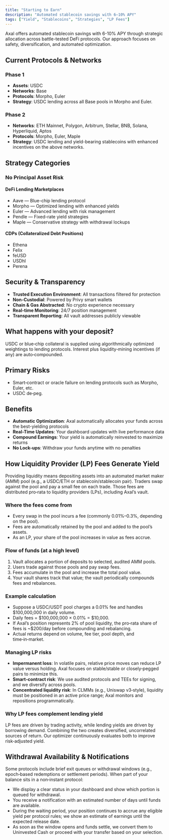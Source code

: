 ```yaml
---
title: "Starting to Earn"
description: "Automated stablecoin savings with 6–10% APY"
tags: ["Yield", "Stablecoins", "Strategies", "LP Fees"]
---
```


Axal offers automated stablecoin savings with 6-10% APY through strategic allocation across battle-tested DeFi protocols. Our approach focuses on safety, diversification, and automated optimization.

## Current Protocols & Networks

### Phase 1
- **Assets**: USDC
- **Networks**: Base
- **Protocols**: Morpho, Euler
- **Strategy**: USDC lending across all Base pools in Morpho and Euler.

### Phase 2
- **Networks**: ETH Mainnet, Polygon, Arbitrum, Stellar, BNB, Solana, Hyperliquid, Aptos
- **Protocols**: Morpho, Euler, Maple
- **Strategy**: USDC lending and yield-bearing stablecoins with enhanced incentives on the above networks.

## Strategy Categories

### No Principal Asset Risk

#### DeFi Lending Marketplaces
- Aave — Blue-chip lending protocol
- Morpho — Optimized lending with enhanced yields
- Euler — Advanced lending with risk management
- Pendle — Fixed-rate yield strategies
- Maple — Conservative strategy with withdrawal lockups

#### CDPs (Collateralized Debt Positions)
- Ethena
- Felix
- feUSD
- USDhl
- Perena

## Security & Transparency
- **Trusted Execution Environment**: All transactions filtered for protection
- **Non-Custodial**: Powered by Privy smart wallets
- **Chain & Gas Abstracted**: No crypto experience necessary
- **Real-time Monitoring**: 24/7 position management
- **Transparent Reporting**: All vault addresses publicly viewable

## What happens with your deposit?
USDC or blue‑chip collateral is supplied using algorithmically optimized weightings to lending protocols. Interest plus liquidity‑mining incentives (if any) are auto‑compounded.

## Primary Risks
- Smart‑contract or oracle failure on lending protocols such as Morpho, Euler, etc.
- USDC de‑peg.

## Benefits
- **Automatic Optimization**: Axal automatically allocates your funds across the best-yielding protocols
- **Real-Time Updates**: Your dashboard updates with live performance data
- **Compound Earnings**: Your yield is automatically reinvested to maximize returns
- **No Lock-ups**: Withdraw your funds anytime with no penalties

## How Liquidity Provider (LP) Fees Generate Yield
Providing liquidity means depositing assets into an automated market maker (AMM) pool (e.g., a USDC/ETH or stablecoin/stablecoin pair). Traders swap against the pool and pay a small fee on each trade. Those fees are distributed pro‑rata to liquidity providers (LPs), including Axal’s vault.

### Where the fees come from
- Every swap in the pool incurs a fee (commonly 0.01%–0.3%, depending on the pool).
- Fees are automatically retained by the pool and added to the pool’s assets.
- As an LP, your share of the pool increases in value as fees accrue.

### Flow of funds (at a high level)
1. Vault allocates a portion of deposits to selected, audited AMM pools.
2. Users trade against those pools and pay swap fees.
3. Fees accumulate in the pool and increase the total pool value.
4. Your vault shares track that value; the vault periodically compounds fees and rebalances.

### Example calculation
- Suppose a USDC/USDT pool charges a 0.01% fee and handles $100,000,000 in daily volume.
- Daily fees = $100,000,000 × 0.01% = $10,000.
- If Axal’s position represents 2% of pool liquidity, the pro‑rata share of fees is ~$200/day before compounding and rebalancing.
- Actual returns depend on volume, fee tier, pool depth, and time‑in‑market.

### Managing LP risks
- **Impermanent loss**: In volatile pairs, relative price moves can reduce LP value versus holding. Axal focuses on stable/stable or closely‑pegged pairs to minimize this.
- **Smart‑contract risk**: We use audited protocols and TEEs for signing, and we diversify across pools.
- **Concentrated liquidity risk**: In CLMMs (e.g., Uniswap v3‑style), liquidity must be positioned in an active price range; Axal monitors and repositions programmatically.

### Why LP fees complement lending yield
LP fees are driven by trading activity, while lending yields are driven by borrowing demand. Combining the two creates diversified, uncorrelated sources of return. Our optimizer continuously evaluates both to improve risk‑adjusted yield.

## Withdrawal Availability & Notifications
Some protocols include brief exit queues or withdrawal windows (e.g., epoch‑based redemptions or settlement periods). When part of your balance sits in a non‑instant protocol:
- We display a clear status in your dashboard and show which portion is queued for withdrawal.
- You receive a notification with an estimated number of days until funds are available.
- During the waiting period, your position continues to accrue any eligible yield per protocol rules; we show an estimate of earnings until the expected release date.
- As soon as the window opens and funds settle, we convert them to Uninvested Cash or proceed with your transfer based on your selection.
